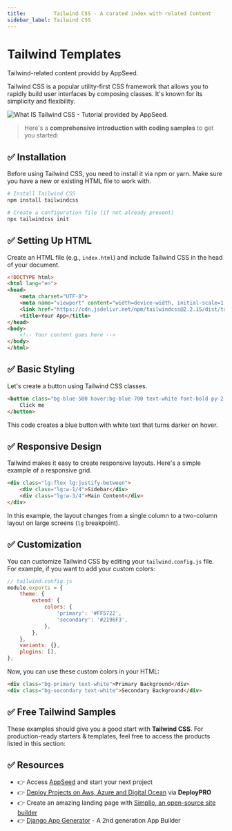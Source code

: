 ```yaml
---
title:         Tailwind CSS - A curated index with related Content
sidebar_label: Tailwind CSS
---
```


# Tailwind Templates

<SubHeading>Tailwind-related content providd by AppSeed.</SubHeading>


Tailwind CSS is a popular utility-first CSS framework that allows you to rapidly build user interfaces by composing classes. 
It's known for its simplicity and flexibility. 

![What IS Tailwind CSS - Tutorial provided by AppSeed.](https://github-production-user-asset-6210df.s3.amazonaws.com/51070104/269556078-dc0469ef-47dc-4e82-bf25-cdab6963a0e7.jpg) 

> Here's a **comprehensive introduction with coding samples** to get you started:

## ✅ **Installation**

Before using Tailwind CSS, you need to install it via npm or yarn. Make sure you have a new or existing HTML file to work with.

```bash
# Install Tailwind CSS
npm install tailwindcss

# Create a configuration file (if not already present)
npx tailwindcss init
```

## ✅ **Setting Up HTML**

Create an HTML file (e.g., `index.html`) and include Tailwind CSS in the head of your document.

```html
<!DOCTYPE html>
<html lang="en">
<head>
    <meta charset="UTF-8">
    <meta name="viewport" content="width=device-width, initial-scale=1.0">
    <link href="https://cdn.jsdelivr.net/npm/tailwindcss@2.2.15/dist/tailwind.min.css" rel="stylesheet">
    <title>Your App</title>
</head>
<body>
    <!-- Your content goes here -->
</body>
</html>
```

## ✅ **Basic Styling**

Let's create a button using Tailwind CSS classes.

```html
<button class="bg-blue-500 hover:bg-blue-700 text-white font-bold py-2 px-4 rounded">
    Click me
</button>
```

This code creates a blue button with white text that turns darker on hover.

## ✅ **Responsive Design**

Tailwind makes it easy to create responsive layouts. Here's a simple example of a responsive grid.

```html
<div class="lg:flex lg:justify-between">
    <div class="lg:w-1/4">Sidebar</div>
    <div class="lg:w-3/4">Main Content</div>
</div>
```

In this example, the layout changes from a single column to a two-column layout on large screens (`lg` breakpoint).

## ✅ **Customization**

You can customize Tailwind CSS by editing your `tailwind.config.js` file. For example, if you want to add your custom colors:

```javascript
// tailwind.config.js
module.exports = {
    theme: {
        extend: {
            colors: {
                'primary': '#FF5722',
                'secondary': '#2196F3',
            },
        },
    },
    variants: {},
    plugins: [],
};
```

Now, you can use these custom colors in your HTML:

```html
<div class="bg-primary text-white">Primary Background</div>
<div class="bg-secondary text-white">Secondary Background</div>
```

## ✅ Free Tailwind Samples 

These examples should give you a good start with **Tailwind CSS**. For production-ready starters & templates, feel free to access the products listed in this section: 

<DocCardList />

## ✅ Resources 

- 👉 Access [AppSeed](https://appseed.us/) and start your next project
- 👉 [Deploy Projects on Aws, Azure and Digital Ocean](https://www.docs.deploypro.dev/) via **DeployPRO**
- 👉 Create an amazing landing page with [Simpllo, an open-source site builder](https://www.simpllo.com/)
- 👉 [Django App Generator](https://app-generator.dev/django/) - A 2nd generation App Builder
